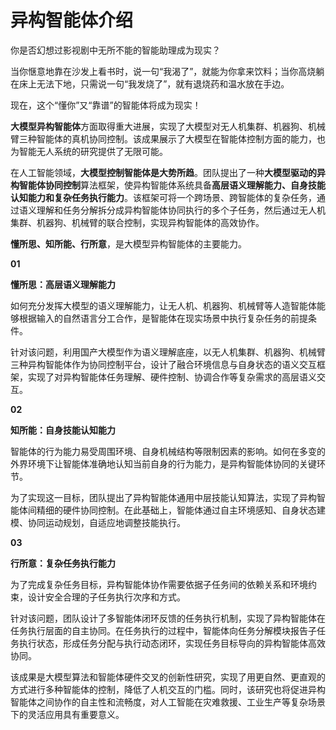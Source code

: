 # 异构智能体介绍


你是否幻想过影视剧中无所不能的智能助理成为现实？

当你惬意地靠在沙发上看书时，说一句“我渴了”，就能为你拿来饮料；当你高烧躺在床上无法下地，只需说一句“我发烧了”，就有退烧药和温水放在手边。

现在，这个“懂你”又“靠谱”的智能体将成为现实！





**大模型异构智能体**方面取得重大进展，实现了大模型对无人机集群、机器狗、机械臂三种智能体的真机协同控制。该成果展示了大模型在智能体控制方面的能力，也为智能无人系统的研究提供了无限可能。



在人工智能领域，**大模型控制智能体是大势所趋**。团队提出了一种**大模型驱动的异构智能体协同控制**算法框架，使异构智能体系统具备**高层语义理解能力、自身技能认知能力和复杂任务执行能力**。该框架可将一个跨场景、跨智能体的复杂任务，通过语义理解和任务分解拆分成异构智能体协同执行的多个子任务，然后通过无人机集群、机器狗、机械臂的联合控制，实现异构智能体的高效协作。



**懂所思、知所能、行所意**，是大模型异构智能体的主要能力。



**01**



**懂所思：高层语义理解能力**





如何充分发挥大模型的语义理解能力，让无人机、机器狗、机械臂等人造智能体能够根据输入的自然语言分工合作，是智能体在现实场景中执行复杂任务的前提条件。



<Screenshot src={chat} alt="normal" />



针对该问题，利用国产大模型作为语义理解底座，以无人机集群、机器狗、机械臂三种异构智能体作为协同控制平台，设计了融合环境信息与自身状态的语义交互框架，实现了对异构智能体任务理解、硬件控制、协调合作等复杂需求的高层语义交互。



**02**



**知所能：自身技能认知能力**





智能体的行为能力易受周围环境、自身机械结构等限制因素的影响。如何在多变的外界环境下让智能体准确地认知当前自身的行为能力，是异构智能体协同的关键环节。



<Screenshot src={normal} alt="normal" />



为了实现这一目标，团队提出了异构智能体通用中层技能认知算法，实现了异构智能体间精细的硬件协同控制。在此基础上，智能体通过自主环境感知、自身状态建模、协同运动规划，自适应地调整技能执行。



**03**



**行所意：复杂任务执行能力**





为了完成复杂任务目标，异构智能体协作需要依据子任务间的依赖关系和环境约束，设计安全合理的子任务执行次序和方式。



<Screenshot src={ana} alt="normal" />



针对该问题，团队设计了多智能体闭环反馈的任务执行机制，实现了异构智能体在任务执行层面的自主协同。在任务执行的过程中，智能体向任务分解模块报告子任务执行状态，形成任务分配与执行动态闭环，实现任务目标导向的异构智能体高效协同。



该成果是大模型算法和智能体硬件交叉的创新性研究，实现了用更自然、更直观的方式进行多种智能体的控制，降低了人机交互的门槛。同时，该研究也将促进异构智能体之间协作的自主性和流畅度，对人工智能在灾难救援、工业生产等复杂场景下的灵活应用具有重要意义。








